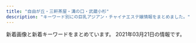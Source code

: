 ```yaml
---
title: "自由が丘・三軒茶屋・溝の口・武蔵小杉"
description: "キーワード別にの巨乳アジアン・チャイナエステ嬢情報をまとめました。"
---
```


新着画像と新着キーワードをまとめています。
2021年03月21日の情報です。

<DmmAffiliateIns />
<KeywordTable
  shops={
    [
    {
        "url": "http://www.wqiowaz.site/",
        "img_links": [
            "http://www.wqiowaz.site/picture/m-top004.jpg",
            "http://www.wqiowaz.site/uploads/201008/1-20100Q5541T55.jpg",
            "http://www.wqiowaz.site/uploads/200914/1-20091416442NT.jpg",
            "http://www.wqiowaz.site/picture/m-head01.jpg",
            "http://www.wqiowaz.site/uploads/200630/1-200630094H5294.jpg",
            "http://www.wqiowaz.site/uploads/200629/1-200629103104120.jpg",
            "http://www.wqiowaz.site/uploads/201008/1-20100Q55522V7.jpg",
            "http://www.wqiowaz.site/uploads/200629/1-200629103204442.jpg",
            "http://www.wqiowaz.site/picture/cam-01.jpg",
            "http://www.wqiowaz.site/picture/call.png",
            "http://www.wqiowaz.site/uploads/200914/1-200914164443K1.jpg",
            "http://www.wqiowaz.site/picture/foot01.jpg",
            "http://www.wqiowaz.site/uploads/200629/1-200629103142X4.jpg",
            "http://www.wqiowaz.site/uploads/201008/1-20100Q5550EL.jpg",
            "http://www.wqiowaz.site/uploads/200630/1-200630094K4325.jpg",
            "http://www.wqiowaz.site/picture/m-top003.jpg",
            "http://www.wqiowaz.site/uploads/201008/1-20100Q55403531.jpg"
        ],
        "name": "Sweet",
        "station": "\u7528\u8cc0\u99c5\u6771\u53e3",
        "keywords": {
            "86": 1,
            "F": 4,
            "94": 4,
            "D": 3,
            "84": 2
        }
    },
    {
        "url": "http://kagayaki.jpn.cm/",
        "img_links": [],
        "station": "\u4e09\u8ed2\u8336\u5c4b\u99c5\u5317\u53e3",
        "name": "\u661f\u306e\u8f1d\u304d",
        "keywords": {}
    },
    {
        "keywords": {
            "D": 22,
            "\u30bb\u30af\u30b7\u30fc": 1,
            "87": 20,
            "C": 25
        },
        "img_links": [
            "http://www.sakura.esraku.com/files/001.jpg",
            "http://www.sakura.esraku.com/photo_news/upimg/5052160124f368954b_0.jpg",
            "http://www.sakura.esraku.com/files/012.jpg",
            "http://www.sakura.esraku.com/files/010.jpg",
            "http://www.sakura.esraku.com/files/003.jpg",
            "http://www.sakura.esraku.com/files/011.jpg",
            "http://www.sakura.esraku.com/files/002.jpg",
            "http://www.sakura.esraku.com/files/005.jpg",
            "http://www.sakura.esraku.com/photo_news/upimg/282545f76dfd1996d7_0.jpg",
            "http://www.sakura.esraku.com/files/013.jpg",
            "http://www.sakura.esraku.com/images/s_staff.jpg",
            "http://www.sakura.esraku.com/photo_news/upimg/921745f718627cc259_0.jpg",
            "http://www.sakura.esraku.com/images/mobile.jpg",
            "http://www.sakura.esraku.com/files/008.jpg",
            "http://www.sakura.esraku.com/files/004.jpg",
            "http://www.sakura.esraku.com/images/top.png",
            "http://www.sakura.esraku.com/files/006.jpg",
            "http://www.sakura.esraku.com/files/009.jpg",
            "http://www.sakura.esraku.com/photo_news/upimg/192295fbde78dddd71_0.jpg",
            "http://www.sakura.esraku.com/images/s_link.jpg",
            "http://www.sakura.esraku.com/photo_news/upimg/221315f853e86bfad8_0.jpg",
            "http://www.sakura.esraku.com/files/007.jpg",
            "http://www.sakura.esraku.com/photo_news/upimg/6869660503ed85b295_0.jpg",
            "http://www.sakura.esraku.com/photo_news/upimg/60714603da7cfa04c2_0.jpg",
            "http://www.sakura.esraku.com/photo_news/upimg/2782560336f9978bfe_0.jpg",
            "http://www.sakura.esraku.com/images/lineyoyaku.jpg",
            "http://www.sakura.esraku.com/photo_news/upimg/508775f63081046140_0.jpg"
        ],
        "station": "\u90fd\u7acb\u5927\u5b66\u99c5",
        "url": "http://www.sakura.esraku.com/",
        "name": "\u685c"
    },
    {
        "keywords": {
            "85": 8,
            "86": 8,
            "91": 8,
            "E": 8,
            "88": 8,
            "87": 8,
            "D": 32
        },
        "name": "\u53f0\u6e7e\u30a8\u30b9\u30c6",
        "img_links": [
            "http://www.esthe.esraku.com/images/s_message.png",
            "http://www.esthe.esraku.com/images/m2.jpg",
            "http://www.esthe.esraku.com/files/004.jpg",
            "http://www.esthe.esraku.com/images/s_pickup.png",
            "http://www.esthe.esraku.com/images/s_news.png",
            "http://www.esthe.esraku.com/images/m3.jpg",
            "http://www.esthe.esraku.com/files/001.jpg",
            "http://www.esthe.esraku.com/images/m4.jpg",
            "http://www.esthe.esraku.com/images/slider-img002.jpg",
            "http://www.esthe.esraku.com/files/003.jpg",
            "http://www.esthe.esraku.com/files/005.jpg",
            "http://www.esthe.esraku.com/files/002.jpg",
            "http://www.esthe.esraku.com/images/m6.jpg",
            "http://www.esthe.esraku.com/images/m1.jpg",
            "http://www.esthe.esraku.com/images/slider-img001.jpg",
            "http://www.esthe.esraku.com/images/s_top_therapist.png"
        ],
        "station": "\u4e09\u8ed2\u8336\u5c4b\u99c5\u5357\u53e3",
        "url": "http://www.esthe.esraku.com/"
    },
    {
        "img_links": [
            "http://treat-msg.com/img/mainhd.jpg",
            "http://treat-msg.com/staff/riri/01.jpg",
            "http://treat-msg.com/img/head.png",
            "http://treat-msg.com/staff/kaori/01.jpg",
            "http://treat-msg.com/staff/riri/01mb.jpg",
            "http://treat-msg.com/staff/saki/01mb.jpg",
            "http://treat-msg.com/img/access/road5.jpg",
            "http://treat-msg.com/staff/mei/01mb.jpg",
            "http://treat-msg.com/img/access/road4.jpg",
            "http://treat-msg.com/img/access/road2.jpg",
            "http://treat-msg.com/pic/corona.jpg",
            "http://treat-msg.com/staff/kaori/01mb.jpg",
            "http://treat-msg.com/staff/rumi/01mb.jpg",
            "http://treat-msg.com/staff/saki/01.jpg",
            "http://treat-msg.com/staff/rumi/01.jpg",
            "http://treat-msg.com/img/mainft.jpg",
            "http://treat-msg.com/img/access/road6.jpg",
            "http://treat-msg.com/img/access/road3.jpg",
            "http://treat-msg.com/staff/noa/01mb.jpg",
            "http://treat-msg.com/img/foot.png",
            "http://treat-msg.com/staff/miyo/01.jpg",
            "http://treat-msg.com/img/access/road1.jpg",
            "http://treat-msg.com/staff/chinatu/01mb.jpg",
            "http://treat-msg.com/staff/mei/01.jpg",
            "http://treat-msg.com/img/shop/msg.png",
            "http://treat-msg.com/staff/chinatu/01.jpg",
            "http://treat-msg.com/img/access/roaddm.png",
            "http://treat-msg.com/img/ttl_staff.jpg",
            "http://treat-msg.com/staff/noa/01.jpg",
            "http://treat-msg.com/staff/miyo/01mb.jpg"
        ],
        "name": "\u5b89\u5fc3\u5802",
        "url": "http://treat-msg.com/",
        "station": "\u99d2\u6ca2\u5927\u5b66\u99c5\u99d2\u6ca2\u516c\u5712\u53e3",
        "keywords": {}
    },
    {
        "keywords": {
            "85": 2,
            "86": 2,
            "87": 1,
            "D": 3,
            "C": 2
        },
        "url": "http://www.brilliance.mesthe.com/",
        "img_links": [
            "http://www.brilliance.mesthe.com/images/maga.jpg",
            "http://www.brilliance.mesthe.com/images/s2.jpg",
            "http://www.brilliance.mesthe.com/files/005-02.jpg",
            "http://www.brilliance.mesthe.com/files/004.jpg",
            "http://www.brilliance.mesthe.com/files/001.jpg",
            "http://www.brilliance.mesthe.com/files/003.jpg",
            "http://www.brilliance.mesthe.com/files/002.jpg",
            "http://www.brilliance.mesthe.com/files/001-03.jpg",
            "http://www.brilliance.mesthe.com/files/001-02.jpg",
            "http://www.brilliance.mesthe.com/images/s1.jpg",
            "http://www.brilliance.mesthe.com/images/shop/shop04.jpg",
            "http://www.brilliance.mesthe.com/images/new1.png",
            "http://www.brilliance.mesthe.com/files/002-02.jpg",
            "http://www.brilliance.mesthe.com/images/shop/shop03.jpg",
            "http://www.brilliance.mesthe.com/files/004-03.jpg",
            "http://www.brilliance.mesthe.com/files/003-03.jpg",
            "http://www.brilliance.mesthe.com/images/tel.png",
            "http://www.brilliance.mesthe.com/images/main_top.png",
            "http://www.brilliance.mesthe.com/files/002-03.jpg",
            "http://www.brilliance.mesthe.com/images/service.png",
            "http://www.brilliance.mesthe.com/images/xian.png",
            "http://www.brilliance.mesthe.com/files/005-03.jpg",
            "http://www.brilliance.mesthe.com/images/shop/shop02.jpg",
            "http://www.brilliance.mesthe.com/files/005.jpg",
            "http://www.brilliance.mesthe.com/files/004-02.jpg",
            "http://www.brilliance.mesthe.com/images/zi_massage.png",
            "http://www.brilliance.mesthe.com/images/pick.png",
            "http://www.brilliance.mesthe.com/images/zi_staff.png",
            "http://www.brilliance.mesthe.com/images/new3.png",
            "http://www.brilliance.mesthe.com/images/s3.jpg",
            "http://www.brilliance.mesthe.com/images/shop/shop01.jpg",
            "http://www.brilliance.mesthe.com/files/003-02.jpg",
            "http://www.brilliance.mesthe.com/images/infotiao1.jpg",
            "http://www.brilliance.mesthe.com/images/main_bottom.png"
        ],
        "name": "\u30d6\u30ea\u30ea\u30a2\u30f3\u30b9",
        "station": "\u4e09\u8ed2\u8336\u5c4b\u99c5\u4e16\u7530\u8c37\u901a\u308a\u53e3"
    },
    {
        "img_links": [
            "http://pink.estheya.com/css/nav/nav-002.jpg",
            "http://pink.estheya.com/css/staff/staff02.jpg",
            "http://pink.estheya.com/css/staff/staff03.jpg",
            "http://pink.estheya.com/css/nav/nav-005.jpg",
            "http://pink.estheya.com/css/nav/nav-001.jpg",
            "http://pink.estheya.com/css/nav/nav-006.jpg",
            "http://pink.estheya.com/css/staff/staff01.jpg",
            "http://pink.estheya.com/css/top-right002.jpg",
            "http://pink.estheya.com/css/head.jpg",
            "http://pink.estheya.com/css/01.jpg",
            "http://pink.estheya.com/css/osusume02.jpg",
            "http://pink.estheya.com/css/foot-tel.png",
            "http://pink.estheya.com/css/nav/nav-003.jpg",
            "http://pink.estheya.com/css/baner.jpg",
            "http://pink.estheya.com/css/head01.jpg",
            "http://pink.estheya.com/css/nav/nav-004.jpg"
        ],
        "station": "\u4e8c\u5b50\u7389\u5ddd\u99c5\u6771\u53e3",
        "name": "Pink Girl",
        "url": "http://pink.estheya.com/",
        "keywords": {
            "92": 1,
            "E": 2,
            "D": 1,
            "89": 1,
            "88": 1
        }
    },
    {
        "name": "For You",
        "url": "https://fy.uouono.com",
        "keywords": {},
        "img_links": [],
        "station": "\u4e8c\u5b50\u7389\u5ddd\u99c5"
    },
    {
        "station": "\u81ea\u7531\u304c\u4e18\u99c5\u5357\u53e3",
        "url": "http://ms-rlx.com/",
        "keywords": {
            "C": 14
        },
        "name": "\u697d\u697d\u5c4b",
        "img_links": [
            "http://ms-rlx.com/staff/ringo/01mb.jpg",
            "http://ms-rlx.com/staff/sachan/01mb.jpg",
            "http://ms-rlx.com/img/youtube.jpg",
            "http://ms-rlx.com/img/access/road03.jpg",
            "http://ms-rlx.com/staff/momo/01.jpg",
            "http://ms-rlx.com/staff/milk/01mb.jpg",
            "http://ms-rlx.com/img/access/road01.jpg",
            "http://ms-rlx.com/i/files/homeimg.jpg",
            "http://ms-rlx.com/img/access/road02.jpg",
            "http://ms-rlx.com/img/ttl_rec.png",
            "http://ms-rlx.com/staff/ruri/01.jpg",
            "http://ms-rlx.com/img/ttl_staff.png",
            "http://ms-rlx.com/img/ttl_concept.png",
            "http://ms-rlx.com/img/msgbtn.png",
            "http://ms-rlx.com/img/ttl_mobile.png",
            "http://ms-rlx.com/img/att.png",
            "http://ms-rlx.com/staff/momo/01mb.jpg",
            "http://ms-rlx.com/staff/ruri/01mb.jpg",
            "http://ms-rlx.com/staff/milk/01.jpg",
            "http://ms-rlx.com/img/ttl_tnew.png",
            "http://ms-rlx.com/staff/ringo/01.jpg",
            "http://ms-rlx.com/pic/head.png",
            "http://ms-rlx.com/staff/sachan/01.jpg"
        ]
    },
    {
        "img_links": [
            "http://www.miyuki.es-relax.info/images/kp01.jpg",
            "http://www.miyuki.es-relax.info/images/sp01.jpg",
            "http://www.miyuki.es-relax.info/images/info4.jpg",
            "http://www.miyuki.es-relax.info/gals/yuri1.jpg",
            "http://www.miyuki.es-relax.info/images/sp02.jpg",
            "http://www.miyuki.es-relax.info/gals/yuki1.jpg",
            "http://www.miyuki.es-relax.info/images/info2.jpg",
            "http://www.miyuki.es-relax.info/gals/nana1.jpg",
            "http://www.miyuki.es-relax.info/images/yoyaku.png",
            "http://www.miyuki.es-relax.info/images/info3.jpg",
            "http://www.miyuki.es-relax.info/images/info1.jpg",
            "http://www.miyuki.es-relax.info/images/sp03.jpg"
        ],
        "station": "\u5927\u5ca1\u5c71\u99c5",
        "keywords": {},
        "url": "http://www.miyuki.es-relax.info/",
        "name": "\u30de\u30c3\u30b5\u30fc\u30b8\u306e\u66d9"
    },
    {
        "name": "\u8d64\u30d0\u30e9",
        "station": "\u4e8c\u5b50\u7389\u5ddd\u99c5\u897f\u53e3",
        "url": "http://chishituyop.xyz/",
        "img_links": [
            "http://chishituyop.xyz/style/images/sys.jpg",
            "http://chishituyop.xyz/style/images/t3.png",
            "http://chishituyop.xyz/uploads/210317/1-21031GI93YC.jpg",
            "http://chishituyop.xyz/style/images/nav2-sta.png",
            "http://chishituyop.xyz/uploads/210317/1-21031GI954635.jpg",
            "http://chishituyop.xyz/style/images/t6.jpg",
            "http://chishituyop.xyz/style/images/t4.jpg",
            "http://chishituyop.xyz/style/images/t2.png",
            "http://chishituyop.xyz/style/images/index-miru_18.jpg",
            "http://chishituyop.xyz/style/images/index-miru_06.jpg",
            "http://chishituyop.xyz/style/images/s-bian.png",
            "http://chishituyop.xyz/uploads/210317/1-21031GJ016101.jpg",
            "http://chishituyop.xyz/uploads/201229/1-201229152000Y5.jpg",
            "http://chishituyop.xyz/style/images/index-miru_03.jpg",
            "http://chishituyop.xyz/style/images/nav-sys.jpg"
        ],
        "keywords": {}
    },
    {
        "station": "\u5b66\u82b8\u5927\u5b66\u99c5\u6771\u53e3",
        "url": "http://ms-shinraku.com/",
        "keywords": {
            "C": 2
        },
        "img_links": [
            "http://ms-shinraku.com/i/files/homeimg.jpg",
            "http://ms-shinraku.com/pic/topimg1.jpg",
            "http://ms-shinraku.com/staff/yuki/01.jpg",
            "http://ms-shinraku.com/staff/mari/01.jpg",
            "http://ms-shinraku.com/pic/head.jpg",
            "http://ms-shinraku.com/staff/ayumi/01.jpg",
            "http://ms-shinraku.com/staff/momoka/01.jpg",
            "http://ms-shinraku.com/img/foot.png",
            "http://ms-shinraku.com/staff/ran/01.jpg",
            "http://ms-shinraku.com/staff/kanako/01.jpg",
            "http://ms-shinraku.com/pic/topimg2.jpg",
            "http://ms-shinraku.com/img/ttl_staff.png"
        ],
        "name": "\u5fc3\u697d"
    },
    {
        "img_links": [
            "http://www.jojo.mensnv.com/files/007.jpg",
            "http://www.jojo.mensnv.com/files/009-03.jpg",
            "http://www.jojo.mensnv.com/files/014-02.jpg",
            "http://www.jojo.mensnv.com/files/006-02.jpg",
            "http://www.jojo.mensnv.com/files/010.jpg",
            "http://www.jojo.mensnv.com/images/mobile.jpg",
            "http://www.jojo.mensnv.com/files/007-02.jpg",
            "http://www.jojo.mensnv.com/files/005-02.jpg",
            "http://www.jojo.mensnv.com/files/001-03.jpg",
            "http://www.jojo.mensnv.com/files/009-02.jpg",
            "http://www.jojo.mensnv.com/files/001-02.jpg",
            "http://www.jojo.mensnv.com/files/004-02.jpg",
            "http://www.jojo.mensnv.com/files/003-03.jpg",
            "http://www.jojo.mensnv.com/files/012-02.jpg",
            "http://www.jojo.mensnv.com/files/012.jpg",
            "http://www.jojo.mensnv.com/images/coverGirlParts.png",
            "http://www.jojo.mensnv.com/files/014-03.jpg",
            "http://www.jojo.mensnv.com/files/002-03.jpg",
            "http://www.jojo.mensnv.com/images/slider/02.jpg",
            "http://www.jojo.mensnv.com/files/013.jpg",
            "http://www.jojo.mensnv.com/images/slider/01.jpg",
            "http://www.jojo.mensnv.com/files/002.jpg",
            "http://www.jojo.mensnv.com/files/005.jpg",
            "http://www.jojo.mensnv.com/files/010-02.jpg",
            "http://www.jojo.mensnv.com/files/004-03.jpg",
            "http://www.jojo.mensnv.com/images/tel.png",
            "http://www.jojo.mensnv.com/images/backlistbtn.png",
            "http://www.jojo.mensnv.com/files/010-03.jpg",
            "http://www.jojo.mensnv.com/images/slider/03.jpg",
            "http://www.jojo.mensnv.com/files/007-03.jpg",
            "http://www.jojo.mensnv.com/files/011-02.jpg",
            "http://www.jojo.mensnv.com/files/014.jpg",
            "http://www.jojo.mensnv.com/files/013-02.jpg",
            "http://www.jojo.mensnv.com/files/003-02.jpg",
            "http://www.jojo.mensnv.com/files/006.jpg",
            "http://www.jojo.mensnv.com/files/001.jpg",
            "http://www.jojo.mensnv.com/files/006-03.jpg",
            "http://www.jojo.mensnv.com/files/013-03.jpg",
            "http://www.jojo.mensnv.com/files/005-03.jpg",
            "http://www.jojo.mensnv.com/files/003.jpg",
            "http://www.jojo.mensnv.com/files/002-02.jpg",
            "http://www.jojo.mensnv.com/images/showCover.png",
            "http://www.jojo.mensnv.com/files/011.jpg",
            "http://www.jojo.mensnv.com/files/004.jpg",
            "http://www.jojo.mensnv.com/files/012-03.jpg",
            "http://www.jojo.mensnv.com/files/009.jpg",
            "http://www.jojo.mensnv.com/files/011-03.jpg"
        ],
        "url": "http://www.jojo.mensnv.com/",
        "station": "\u4e09\u8ed2\u8336\u5c4b\u99c5\u5357\u53e3",
        "keywords": {
            "85": 9,
            "84": 6,
            "88": 3,
            "D": 18,
            "86": 12,
            "C": 3,
            "\u30bb\u30af\u30b7\u30fc": 1
        },
        "name": "JoJo"
    },
    {
        "keywords": {},
        "station": "\u4e8c\u5b50\u7389\u5ddd\u99c5\u897f\u53e3",
        "name": "\u697d\u3057\u3044",
        "url": "http://tanoshii.jpn.mn/",
        "img_links": []
    },
    {
        "name": "\u305f\u3093\u307d\u307d",
        "station": "\u81ea\u7531\u304c\u4e18\u99c5\u5317\u53e3",
        "keywords": {},
        "url": "http://annex-jp.info/",
        "img_links": [
            "http://annex-jp.info/images/kp-info.jpg",
            "http://annex-jp.info/images/nana.jpg",
            "http://www.annex-jp.info/i/img/mayumi.jpg",
            "http://annex-jp.info/images/mayumi.jpg",
            "http://www.annex-jp.info/i/img/nana.jpg",
            "http://www.annex-jp.info/i/img/yoho.jpg",
            "http://annex-jp.info/images/riri.jpg",
            "http://www.annex-jp.info/i/img/riri.jpg",
            "http://annex-jp.info/images/sayuri.jpg",
            "http://annex-jp.info/images/yoho.jpg",
            "http://www.annex-jp.info/i/img/mari.jpg",
            "http://annex-jp.info/images/info.png",
            "http://www.annex-jp.info/i/img/sayuri.jpg",
            "http://annex-jp.info/images/mari.jpg"
        ]
    },
    {
        "name": "\u82b1\u6c34\u6728",
        "url": "http://www.hanamizuki.esturl.com/",
        "keywords": {
            "87": 2,
            "86": 2,
            "88": 2,
            "85": 2,
            "D": 2,
            "C": 18
        },
        "station": "\u4e09\u8ed2\u8336\u5c4b\u99c5\u5317\u53e3B",
        "img_links": [
            "http://www.hanamizuki.esturl.com/img/ttl_news.png",
            "http://www.hanamizuki.esturl.com/img/tel.png",
            "http://www.hanamizuki.esturl.com/files/002.jpg",
            "http://www.hanamizuki.esturl.com/files/003-02.jpg",
            "http://www.hanamizuki.esturl.com/files/004.jpg",
            "http://www.hanamizuki.esturl.com/img/btn_blog.png",
            "http://www.hanamizuki.esturl.com/files/001-02.jpg",
            "http://www.hanamizuki.esturl.com/files/004-02.jpg",
            "http://www.hanamizuki.esturl.com/img/goback.jpg",
            "http://www.hanamizuki.esturl.com/files/002-02.jpg",
            "http://www.hanamizuki.esturl.com/files/001.jpg",
            "http://www.hanamizuki.esturl.com/files/003.jpg",
            "http://www.hanamizuki.esturl.com/img/ttl_info.png",
            "http://www.hanamizuki.esturl.com/img/btn_side_mobile.jpg",
            "http://www.hanamizuki.esturl.com/img/pickup.jpg"
        ]
    },
    {
        "station": "\u5b66\u82b8\u5927\u5b66\u99c5\u6771\u53e3",
        "url": "http://in-esthe.com/you/",
        "keywords": {},
        "name": "\u60a0",
        "img_links": [
            "http://in-esthe.com/you/images/mo.png",
            "http://in-esthe.com/you/images/p-7.jpg",
            "http://in-esthe.com/you/images/p-10.jpg",
            "http://in-esthe.com/you/images/p-8.jpg",
            "http://in-esthe.com/you/images/p-3.jpg",
            "http://in-esthe.com/you/images/r-2.jpg",
            "http://in-esthe.com/you/images/p-11.jpg",
            "http://in-esthe.com/you/images/p-5.jpg",
            "http://in-esthe.com/you/images/p-4.jpg",
            "http://in-esthe.com/you/images/p-0.jpg",
            "http://in-esthe.com/you/images/p-9.jpg",
            "http://cdn.dino-es.com/images/logo/468x60DinoEs.png",
            "http://in-esthe.com/you/images/fla.jpg",
            "http://in-esthe.com/you/images/botton.jpg",
            "http://in-esthe.com/you/images/r-1.jpg"
        ]
    },
    {
        "keywords": {},
        "url": "http://www.es-flower.link/",
        "name": "\u6625\u306e\u604b",
        "station": "\u81ea\u7531\u304c\u4e18\u99c5\u5317\u53e3",
        "img_links": [
            "http://www.es-flower.link/sp/images/sisu.jpg",
            "http://www.es-flower.link/images/ta.jpg",
            "http://www.es-flower.link/images/6.jpg",
            "http://www.es-flower.link/sp/images/5.jpg",
            "http://www.es-flower.link/sp/images/rec3.jpg",
            "http://www.es-flower.link/sp/images/6.jpg",
            "http://www.es-flower.link/sp/images/1.jpg",
            "http://www.es-flower.link/sp/images/pc.jpg",
            "http://www.es-flower.link/images/head.jpg",
            "http://www.es-flower.link/sp/images/4.jpg",
            "http://www.es-flower.link/sp/images/footer.jpg",
            "http://www.es-flower.link/sp/images/staff_t.jpg",
            "http://www.es-flower.link/sp/images/interior_t.jpg",
            "http://www.es-flower.link/sp/images/top.jpg",
            "http://www.es-flower.link/sp/images/ac1.jpg",
            "http://www.es-flower.link/images/news.jpg",
            "http://www.es-flower.link/sp/images/tel.jpg",
            "http://www.es-flower.link/sp/images/int2.jpg",
            "http://www.es-flower.link/images/interior_t.jpg",
            "http://www.es-flower.link/sp/images/rec1.jpg",
            "http://www.es-flower.link/sp/images/sys2.jpg",
            "http://www.es-flower.link/sp/images/sys3.jpg",
            "http://www.es-flower.link/img/mizuki1.jpg",
            "http://www.es-flower.link/images/2.jpg",
            "http://www.es-flower.link/images/mobile.jpg",
            "http://www.es-flower.link/sp/menu/staff.jpg",
            "http://www.es-flower.link/sp/images/newsb.png",
            "http://www.es-flower.link/sp/img/nene1.jpg",
            "http://www.es-flower.link/sp/images/int1.jpg",
            "http://www.es-flower.link/images/sm.jpg",
            "http://www.es-flower.link/img/huyumi1.jpg",
            "http://www.es-flower.link/sp/img/arisa1.jpg",
            "http://www.es-flower.link/images/int2.png",
            "http://www.es-flower.link/images/5.jpg",
            "http://www.es-flower.link/sp/images/rec2.jpg",
            "http://www.es-flower.link/images/staff_t.jpg",
            "http://www.es-flower.link/images/info.jpg",
            "http://www.es-flower.link/images/1.jpg",
            "http://www.es-flower.link/images/4.jpg",
            "http://www.es-flower.link/img/arisa1.jpg",
            "http://www.es-flower.link/sp/images/2.jpg",
            "http://www.es-flower.link/sp/images/sys1.jpg",
            "http://www.es-flower.link/img/nene1.jpg",
            "http://www.es-flower.link/sp/img/koyuki1.jpg",
            "http://www.es-flower.link/images/int1.png",
            "http://www.es-flower.link/sp/menu/interior.jpg",
            "http://www.es-flower.link/sp/images/news.jpg",
            "http://www.es-flower.link/sp/images/3.jpg",
            "http://www.es-flower.link/sp/images/head.png",
            "http://www.es-flower.link/sp/images/sisu_t.jpg",
            "http://www.es-flower.link/images/rec2.jpg",
            "http://www.es-flower.link/img/yume1.jpg",
            "http://www.es-flower.link/sp/images/time.jpg",
            "http://www.es-flower.link/images/sys.png",
            "http://www.es-flower.link/sp/img/yume1.jpg",
            "http://www.es-flower.link/sp/img/mizuki1.jpg",
            "http://www.es-flower.link/sp/menu/top.jpg",
            "http://www.es-flower.link/images/3.jpg",
            "http://www.es-flower.link/sp/img/huyumi1.jpg",
            "http://www.es-flower.link/img/koyuki1.jpg",
            "http://www.es-flower.link/images/rec1.png"
        ]
    },
    {
        "keywords": {
            "D": 4,
            "C": 4,
            "E": 2
        },
        "station": "\u5b66\u82b8\u5927\u5b66\u99c5\u897f\u53e3",
        "url": "http://clair.work/",
        "img_links": [
            "http://clair.work/images/recruit/nagare_07.png",
            "http://clair.work/images/trigger.jpg",
            "http://clair.work/images/recruit/point_09.png",
            "http://clair.work/staff/yua1.jpg",
            "http://clair.work/images/recruit/nagare_01.jpg",
            "http://clair.work/images/recruit/nagare_05.png",
            "http://clair.work/images/recruit/point_06.png",
            "http://clair.work/images/mainvisual_01.jpg",
            "http://clair.work/images/recruit/point_07.png",
            "http://clair.work/images/icon_ranking_05.png",
            "http://clair.work/images/recruit/nagare_02.jpg",
            "http://clair.work/images/head_therapist.jpg",
            "http://clair.work/images/recruit/point_08.png",
            "http://clair.work/staff/humi1.jpg",
            "http://clair.work/images/icon_ranking_02.png",
            "http://clair.work/images/recruit/point_05.png",
            "http://clair.work/images/no_image.jpg",
            "http://clair.work/images/recruit/nagare_03.jpg",
            "http://clair.work/images/mainvisual_02_s.jpg",
            "http://clair.work/images/recruit/req_03.jpg",
            "http://clair.work/images/head_interior.jpg",
            "http://clair.work/images/mainvisual_01_s.jpg",
            "http://clair.work/staff/mayu1.jpg",
            "http://clair.work/images/recruit/message_03.png",
            "http://clair.work/images/icon_ranking_04.png",
            "http://clair.work/images/mainvisual_02.jpg",
            "http://clair.work/staff/ayaka1.jpg",
            "http://clair.work/images/recruit/point_04.png",
            "http://clair.work/images/icon_ranking_03.png",
            "http://clair.work/images/icon_new.png",
            "http://clair.work/images/recruit/nagare_06.png",
            "http://clair.work/staff/kasumi1.jpg",
            "http://clair.work/staff/humi2.jpg",
            "http://clair.work/images/recruit/sp_mainvisual.jpg",
            "http://clair.work/images/icon_ranking_01.png",
            "http://clair.work/images/sw_tel.png",
            "http://clair.work/images/sw_home.png",
            "http://clair.work/images/recruit/point_03.png"
        ],
        "name": "Clair \uff5e\u30af\u30ec\u30fc\u30eb\uff5e"
    },
    {
        "keywords": {},
        "name": "\u30d6\u30eb\u30fc\u30d9\u30ea\u30fc",
        "img_links": [
            "http://b-berry.work/img/yuri1.jpg",
            "http://b-berry.work/images/interior_t.jpg",
            "http://b-berry.work/images/sys.jpg",
            "http://b-berry.work/images/3.jpg",
            "http://b-berry.work/staff/mona.jpg",
            "http://b-berry.work/images/rec1.jpg",
            "http://b-berry.work/staff/maya.jpg",
            "http://b-berry.work/images/2.jpg",
            "http://b-berry.work/staff/yuri.jpg",
            "http://b-berry.work/images/tg.jpg",
            "http://b-berry.work/images/ac1.jpg",
            "http://b-berry.work/images/s1.png",
            "http://b-berry.work/images/ac2.jpg",
            "http://b-berry.work/images/rec2.jpg",
            "http://b-berry.work/img/mona1.jpg",
            "http://b-berry.work/images/1.jpg",
            "http://b-berry.work/images/news.jpg",
            "http://b-berry.work/images/staff_t.jpg",
            "http://b-berry.work/images/int1.jpg",
            "http://b-berry.work/img/maya1.jpg",
            "http://b-berry.work/images/int2.jpg",
            "http://b-berry.work/images/head.jpg"
        ],
        "station": "\u81ea\u7531\u304c\u4e18\u99c5\u5317\u53e3",
        "url": "http://b-berry.work/"
    }
]
}
/>
<DmmAffiliateScript />
